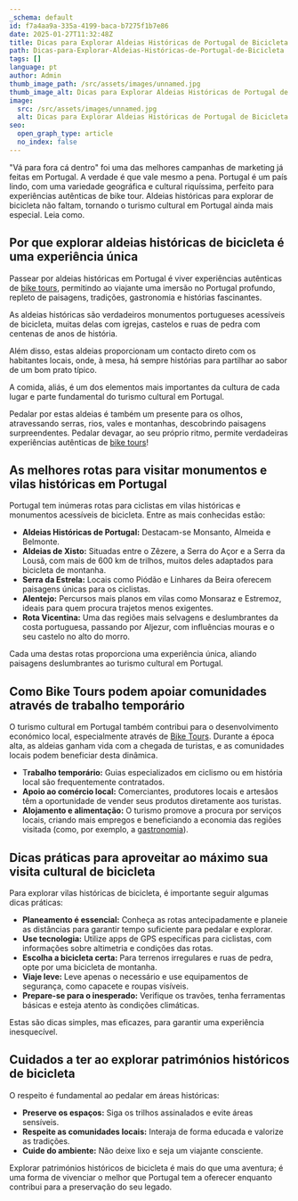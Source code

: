 ```yaml
---
_schema: default
id: f7a4aa9a-335a-4199-baca-b7275f1b7e86
date: 2025-01-27T11:32:48Z
title: Dicas para Explorar Aldeias Históricas de Portugal de Bicicleta
path: Dicas-para-Explorar-Aldeias-Históricas-de-Portugal-de-Bicicleta
tags: []
language: pt
author: Admin
thumb_image_path: /src/assets/images/unnamed.jpg
thumb_image_alt: Dicas para Explorar Aldeias Históricas de Portugal de Bicicleta
image:
  src: /src/assets/images/unnamed.jpg
  alt: Dicas para Explorar Aldeias Históricas de Portugal de Bicicleta
seo:
  open_graph_type: article
  no_index: false
---
```

"Vá para fora cá dentro" foi uma das melhores campanhas de marketing já feitas
em Portugal. A verdade é que vale mesmo a pena. Portugal é um país lindo, com
uma variedade geográfica e cultural riquíssima, perfeito para experiências
autênticas de bike tour. Aldeias históricas para explorar de bicicleta não
faltam, tornando o turismo cultural em Portugal ainda mais especial. Leia como.

## Por que explorar aldeias históricas de bicicleta é uma experiência única

Passear por aldeias históricas em Portugal é viver experiências autênticas de
[bike tours](https://topbiketoursportugal.com/), permitindo ao viajante uma
imersão no Portugal profundo, repleto de paisagens, tradições, gastronomia e
histórias fascinantes.

As aldeias históricas são verdadeiros monumentos portugueses acessíveis de
bicicleta, muitas delas com igrejas, castelos e ruas de pedra com centenas de
anos de história.

Além disso, estas aldeias proporcionam um contacto direto com os habitantes
locais, onde, à mesa, há sempre histórias para partilhar ao sabor de um bom
prato típico.

A comida, aliás, é um dos elementos mais importantes da cultura de cada lugar e
parte fundamental do turismo cultural em Portugal.

Pedalar por estas aldeias é também um presente para os olhos, atravessando
serras, rios, vales e montanhas, descobrindo paisagens surpreendentes. Pedalar
devagar, ao seu próprio ritmo, permite verdadeiras experiências autênticas de
[bike tours](https://topbiketoursportugal.com/)!

## As melhores rotas para visitar monumentos e vilas históricas em Portugal

Portugal tem inúmeras rotas para ciclistas em vilas históricas e monumentos
acessíveis de bicicleta. Entre as mais conhecidas estão:

* **Aldeias Históricas de Portugal:** Destacam-se Monsanto, Almeida e Belmonte.
* **Aldeias de Xisto:** Situadas entre o Zêzere, a Serra do Açor e a Serra da
  Lousã, com mais de 600 km de trilhos, muitos deles adaptados para bicicleta de
  montanha.
* **Serra da Estrela:** Locais como Piódão e Linhares da Beira oferecem
  paisagens únicas para os ciclistas.
* **Alentejo:** Percursos mais planos em vilas como Monsaraz e Estremoz, ideais
  para quem procura trajetos menos exigentes.
* **Rota Vicentina:** Uma das regiões mais selvagens e deslumbrantes da costa
  portuguesa, passando por Aljezur, com influências mouras e o seu castelo no
  alto do morro.

Cada uma destas rotas proporciona uma experiência única, aliando paisagens
deslumbrantes ao turismo cultural em Portugal.

## Como Bike Tours podem apoiar comunidades através de trabalho temporário

O turismo cultural em Portugal também contribui para o desenvolvimento económico
local, especialmente através de [Bike Tours](https://topbiketoursportugal.com/).
Durante a época alta, as aldeias ganham vida com a chegada de turistas, e as
comunidades locais podem beneficiar desta dinâmica.

* T**rabalho temporário:** Guias especializados em ciclismo ou em história local
  são frequentemente contratados.
* **Apoio ao comércio local:** Comerciantes, produtores locais e artesãos têm a
  oportunidade de vender seus produtos diretamente aos turistas.
* **Alojamento e alimentação:** O turismo promove a procura por serviços locais,
  criando mais empregos e beneficiando a economia das regiões visitada (como,
  por exemplo, a
  [gastronomia](https://topbiketoursportugal.com/pt/posts/ciclismo-e-gastronomia-como-viver-a-beleza-do-porto-no-seu-melhor//)).

## Dicas práticas para aproveitar ao máximo sua visita cultural de bicicleta

Para explorar vilas históricas de bicicleta, é importante seguir algumas dicas
práticas:

* **Planeamento é essencial:** Conheça as rotas antecipadamente e planeie as
  distâncias para garantir tempo suficiente para pedalar e explorar.
* **Use tecnologia:** Utilize apps de GPS específicas para ciclistas, com
  informações sobre altimetria e condições das rotas.
* **Escolha a bicicleta certa:** Para terrenos irregulares e ruas de pedra, opte
  por uma bicicleta de montanha.
* **Viaje leve:** Leve apenas o necessário e use equipamentos de segurança, como
  capacete e roupas visíveis.
* **Prepare-se para o inesperado:** Verifique os travões, tenha ferramentas
  básicas e esteja atento às condições climáticas.

Estas são dicas simples, mas eficazes, para garantir uma experiência
inesquecível.

## Cuidados a ter ao explorar patrimónios históricos de bicicleta

O respeito é fundamental ao pedalar em áreas históricas:

* **Preserve os espaços:** Siga os trilhos assinalados e evite áreas sensíveis.
* **Respeite as comunidades locais:** Interaja de forma educada e valorize as
  tradições.
* **Cuide do ambiente:** Não deixe lixo e seja um viajante consciente.

Explorar patrimónios históricos de bicicleta é mais do que uma aventura; é uma
forma de vivenciar o melhor que Portugal tem a oferecer enquanto contribui para
a preservação do seu legado.